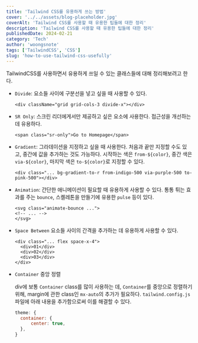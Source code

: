 ```yaml
---
title: 'Tailwind CSS를 유용하게 쓰는 방법'
cover: '../../assets/blog-placeholder.jpg'
coverAlt: 'Tailwind CSS를 사용할 때 유용한 팁들에 대한 정리'
description: 'Tailwind CSS를 사용할 때 유용한 팁들에 대한 정리'
publishedDate: 2024-02-21
category: 'Tech'
author: 'woongsnote'
tags: ['TailwindCSS', 'CSS']
slug: 'how-to-use-tailwind-css-usefully'
---
```


TailwindCSS를 사용하면서 유용하게 쓰일 수 있는 클래스들에 대해 정리해보려고 한다.

- `Divide`: 요소들 사이에 구분선을 넣고 싶을 때 사용할 수 있다.

  ```tsx
  <div className="grid grid-cols-3 divide-x"></div>
  ```

- `SR Only`: 스크린 리더에게서만 제공하고 싶은 요소에 사용한다. 접근성을 개선하는 데 유용하다.

  ```tsx
  <span class="sr-only">Go to Homepage</span>
  ```

- `Gradient`:
  그라데이션을 지정하고 싶을 때 사용한다. 처음과 끝만 지정할 수도 있고, 중간에 값을 추가하는 것도 가능하다.
  시작하는 색은 `from-${color}`, 중간 색은 `via-${color}`, 마지막 색은 `to-${color}`로 지정할 수 있다.

  ```tsx
  <div class="... bg-gradient-to-r from-indigo-500 via-purple-500 to-pink-500"></div>
  ```

- `Animation`: 간단한 애니메이션이 필요할 때 유용하게 사용할 수 있다. 통통 튀는 효과를 주는 `bounce`, 스켈레톤을 만들기에 유용한 `pulse` 등이 있다.

  ```tsx
  <svg class="animate-bounce ...">
  <!-- ... -->
  </svg>
  ```

- `Space Between`
  요소들 사이의 간격을 추가하는 데 유용하게 사용할 수 있다.

  ```tsx
  <div class="... flex space-x-4">
    <div>01</div>
    <div>02</div>
    <div>03</div>
  </div>
  ```

- `Container` 중앙 정렬

  div에 보통 `Container` class를 많이 사용하는 데, `Container`를 중앙으로 정렬하기 위해, margin에 관한 class인 `mx-auto`의 추가가 필요하다.
  `tailwind.config.js` 파일에 아래 내용을 추가함으로써 이를 해결할 수 있다.

  ```js
  theme: {
    container: {
        center: true,
    },
  }
  ```

